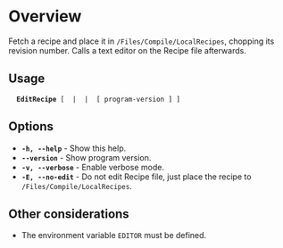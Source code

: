 =Overview=
Fetch a recipe and place it in <tt>/Files/Compile/LocalRecipes</tt>, chopping its revision number. Calls a text editor on the Recipe file afterwards.

==Usage==
   '''EditRecipe''' [ <recipe-url> | <recipe-path> | <program-name> [ program-version ] ]

==Options==
* '''<tt>-h, --help</tt>''' - Show this help.
* '''<tt>--version</tt>''' - Show program version.
* '''<tt>-v, --verbose</tt>''' - Enable verbose mode.
* '''<tt>-E, --no-edit</tt>''' - Do not edit Recipe file, just place the recipe to <tt>/Files/Compile/LocalRecipes</tt>.

==Other considerations==
* The environment variable <tt>EDITOR</tt> must be defined.


{{Compile}}